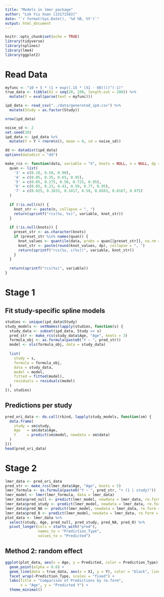 ```yaml
---
title: "Models in lmer package"
author: "Lok Yiu Xuan [23171563]"
date: "`r format(Sys.Date(), '%d %B, %Y')`"
output: html_document
---
```


```r
knitr::opts_chunk$set(echo = TRUE)
library(tidyverse)
library(splines)
library(lme4)
library(ggplot2)
```

# Read Data
```r
myfunc <- "10 + 5 * (1 + exp((.15 * (X1 - 60))))^(-1)"
true_data <- tibble(X1 = seq(20, 100, length.out = 200)) %>%
  mutate(Y = eval(parse(text = myfunc)))

ipd_data <- read_csv("../data/generated_ipd.csv") %>%
  mutate(Study = as.factor(Study))

nrow(ipd_data)
```
```r
noise_sd <- 2
set.seed(10)
ipd_data <- ipd_data %>%
  mutate(Y = Y + rnorm(n(), mean = 0, sd = noise_sd))
```

```r
dd <- datadist(ipd_data)
options(datadist = "dd")

make_rcs <- function(data, variable = "X", knots = NULL, n = NULL, dp = 1) {
  quan <- list(
    '3' = c(0.10, 0.50, 0.90),
    '4' = c(0.05, 0.35, 0.65, 0.95),
    '5' = c(0.05, 0.275, 0.50, 0.725, 0.95),
    '6' = c(0.05, 0.23, 0.41, 0.59, 0.77, 0.95),
    '7' = c(0.025, 0.1833, 0.3417, 0.50, 0.6583, 0.8167, 0.975)
  )
  
  if (!is.null(n)) {
    knot_str <- paste(n, collapse = ", ")
    return(sprintf("rcs(%s, %s)", variable, knot_str))
  }
  
  if (!is.null(knots)) { 
    preset_str <- as.character(knots) 
    if (preset_str %in% names(quan)) { 
      knot_values <- quantile(data, probs = quan[[preset_str]], na.rm = TRUE) 
      knot_str <- paste(round(knot_values, dp), collapse = ", ") 
      return(sprintf("rcs(%s, c(%s))", variable, knot_str)) 
    } 
  }
  
  return(sprintf("rcs(%s)", variable))
}
```
# Stage 1
## Fit study-specific spline models
```r
studies <- unique(ipd_data$Study)
study_models <- setNames(lapply(studies, function(s) {
  study_data <- subset(ipd_data, Study == s)
  pred_str <- make_rcs(study_data$Age, "Age", knots = 3)
  formula_obj <- as.formula(paste0("Y ~ ", pred_str))
  model <- ols(formula_obj, data = study_data)
  
  list(
    study = s,
    formula = formula_obj,
    data = study_data,
    model = model,
    fitted = fitted(model),
    residuals = residuals(model)
  )
}), studies)
```
## Predictions per study
```r
pred_ori_data <- do.call(rbind, lapply(study_models, function(sm) {
  data.frame(
    study = sm$study,
    Age   = sm$data$Age,
    Y     = predict(sm$model, newdata = sm$data)
  )
}))
head(pred_ori_data)
```
# Stage 2
```r
lmer_data <- pred_ori_data
pred_str <- make_rcs(lmer_data$Age, "Age", knots = 5)
lmer_formula <- as.formula(paste0("Y ~ ", pred_str, "+ (1 | study)"))
lmer_model <- lmer(lmer_formula, data = lmer_data)
lmer_data$pred_null <- predict(lmer_model, newdata = lmer_data, re.form = NULL)
lmer_data$pred_study <- predict(lmer_model, newdata = lmer_data, re.form = ~(1 | study))
lmer_data$pred_NA <- predict(lmer_model, newdata = lmer_data, re.form = NA)
lmer_data$pred_0 <- predict(lmer_model, newdata = lmer_data, re.form = ~0)
plot_data <- lmer_data %>%
  select(study, Age, pred_null, pred_study, pred_NA, pred_0) %>%
  pivot_longer(cols = starts_with("pred"),
               names_to = "Prediction_Type",
               values_to = "Predicted")
```

## Method 2: random effect
```r
ggplot(plot_data, aes(x = Age, y = Predicted, color = Prediction_Type)) +
  geom_point(alpha = 0.6) +
  geom_line(data = true_data, aes(x = X1, y = Y), color = "black", linewidth = 1) +
  facet_wrap(~Prediction_Type, scales = "fixed") +
  labs(title = "Comparison of Predictions by re.form",
       x = "Age", y = "Predicted Y") +
  theme_minimal()
```

